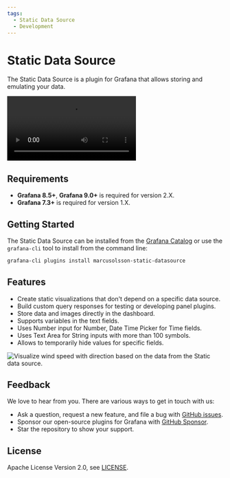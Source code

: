 ```yaml
---
tags:
  - Static Data Source
  - Development
---
```



# Static Data Source

The Static Data Source is a plugin for Grafana that allows storing and emulating your data.

<Video
  src="https://www.youtube.com/embed/QOV8ECOUjWs"
  title="Tutorial and examples how to mimic any data source."
/>

## Requirements

- **Grafana 8.5+**, **Grafana 9.0+** is required for version 2.X.
- **Grafana 7.3+** is required for version 1.X.

## Getting Started

The Static Data Source can be installed from the [Grafana Catalog](https://grafana.com/grafana/plugins/marcusolsson-static-datasource/) or use the `grafana-cli` tool to install from the command line:

```bash
grafana-cli plugins install marcusolsson-static-datasource
```

## Features

- Create static visualizations that don't depend on a specific data source.
- Build custom query responses for testing or developing panel plugins.
- Store data and images directly in the dashboard.
- Supports variables in the text fields.
- Uses Number input for Number, Date Time Picker for Time fields.
- Uses Text Area for String inputs with more than 100 symbols.
- Allows to temporarily hide values for specific fields.

<Image
  title="Visualize wind speed with direction based on the data from the Static data source."
  src="https://github.com/volkovlabs/volkovlabs-static-datasource/raw/main/src/img/dark.png"
/>

## Feedback

We love to hear from you. There are various ways to get in touch with us:

- Ask a question, request a new feature, and file a bug with [GitHub issues](https://github.com/volkovlabs/volkovlabs-static-datasource/issues/new/choose).
- Sponsor our open-source plugins for Grafana with [GitHub Sponsor](https://github.com/sponsors/VolkovLabs).
- Star the repository to show your support.

## License

Apache License Version 2.0, see [LICENSE](https://github.com/volkovlabs/volkovlabs-static-datasource/blob/main/LICENSE).
